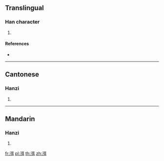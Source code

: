 {{character info/new}}
==Translingual==

===Han character===
{{Han char|rn=85|rad=水|as=09|sn=12|four=31140|canj=ENSJ}}

# {{defn|Han|sort=水09}}

====References====
* {{Han ref|kx=0635.080|dkj=17787|dj=1042.060|hdz=31690.010|uh=6E33|ud=28211|bh=D9F7|bd=55799}}

----

==Cantonese==

===Hanzi===
{{yue-hanzi|jyut=|y=mai5}}

# {{defn|lang=yue|sort=水09}}

----

==Mandarin==

===Hanzi===
{{cmn-hanzi|pin=[[mǐ]] ([[mi3]])|wg=mi<sup>3</sup>}}

# {{defn|lang=cmn|sort=水09}}

[[fr:渳]]
[[pl:渳]]
[[th:渳]]
[[zh:渳]]